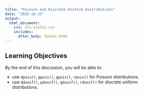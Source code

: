 ```yaml
---
title: "Poisson and Discrete Uniform Distributions"
date: "2019-10-23"
output: 
  html_document:
    css: slo-styles.css 
    includes:
      after_body: footer.html
---
```


## Learning Objectives

By the end of this discussion, you will be able to:

- use `dpois()`, `ppois()`, `qpois()`, `rpois()` for Poisson distributions.
- use `ddunif()`, `pdunif()`, `qdunif()`, `rdunif()` for discrete uniform distributions.


<br>
<br>
<br>


